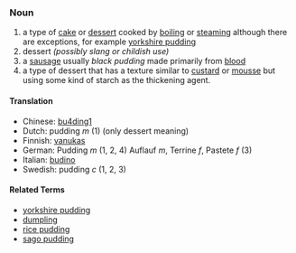 ===Noun===

# a type of [[cake]] or [[dessert]] cooked by [[boiling]] or [[steaming]] although there are exceptions, for example [[yorkshire pudding]]
# dessert ''(possibly slang or childish use) ''
# a [[sausage]] usually ''black pudding'' made primarily from [[blood]]
# a type of dessert that has a texture similar to [[custard]] or [[mousse]] but using some kind of starch as the thickening agent.

==== Translation ====
*Chinese: [[bu4ding1]]
*Dutch: pudding ''m'' (1) (only dessert meaning)
*Finnish: [[vanukas]]
*German: Pudding ''m'' (1, 2, 4) Auflauf ''m'', Terrine ''f'', Pastete ''f'' (3)
*Italian: [[budino]]
*Swedish: pudding ''c'' (1, 2, 3)

==== Related Terms ====

*[[yorkshire pudding]]
*[[dumpling]]
*[[rice pudding]]
*[[sago pudding]]